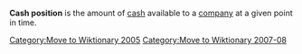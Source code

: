 [[Category:Move to Wiktionary 2005]]
[[Category:Move to Wiktionary 2007-08]]

'''Cash position''' is the amount of [[cash]] available to a [[company]] at a given point in time.